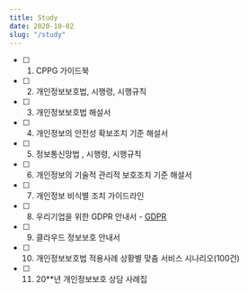 ```yaml
---
title: Study
date: 2020-10-02
slug: "/study"
---
```



- [ ] 1. CPPG 가이드북 
- [ ] 2. 개인정보보호법, 시행령, 시행규칙 
- [ ] 3. 개인정보보호법 해설서 
- [ ] 4. 개인정보의 안전성 확보조치 기준 해설서
- [ ] 5. 정보통신망법 , 시행령, 시행규칙
- [ ] 6. 개인정보의 기술적 관리적 보호조치 기준 해설서
- [ ] 7. 개인정보 비식별 조치 가이드라인
- [ ] 8. 우리기업을 위한 GDPR 안내서 - [GDPR](/gdpr-study)
- [ ] 9. 클라우드 정보보호 안내서
- [ ] 10. 개인정보보호법 적용사례 상황별 맞춤 서비스 시나리오(100건)
- [ ] 11. 20**년 개인정보보호 상담 사례집


